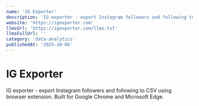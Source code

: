 ```yaml
---
name: 'IG Exporter'
description: 'IG exporter - export Instagram followers and following to CSV using browser extension. Built for Google Chrome and Microsoft Edge.'
website: 'https://igexporter.com'
llmsUrl: 'https://igexporter.com/llms.txt'
llmsFullUrl: ''
category: 'data-analytics'
publishedAt: '2025-10-06'
---
```


# IG Exporter

IG exporter - export Instagram followers and following to CSV using browser extension. Built for Google Chrome and Microsoft Edge.
